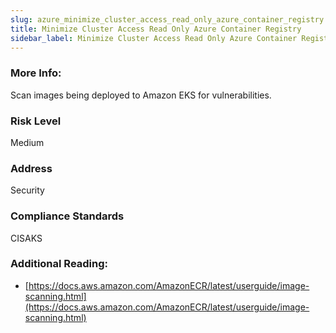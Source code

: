 ```yaml
---
slug: azure_minimize_cluster_access_read_only_azure_container_registry
title: Minimize Cluster Access Read Only Azure Container Registry
sidebar_label: Minimize Cluster Access Read Only Azure Container Registry
---
```


### More Info:

Scan images being deployed to Amazon EKS for vulnerabilities.

### Risk Level

Medium

### Address

Security

### Compliance Standards

CISAKS

### Additional Reading:

- [https://docs.aws.amazon.com/AmazonECR/latest/userguide/image-scanning.html](https://docs.aws.amazon.com/AmazonECR/latest/userguide/image-scanning.html) 

